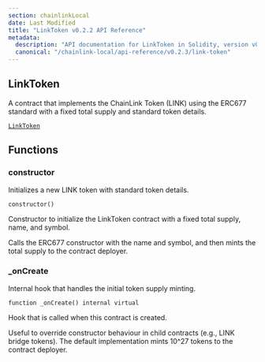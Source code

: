 ```yaml
---
section: chainlinkLocal
date: Last Modified
title: "LinkToken v0.2.2 API Reference"
metadata:
  description: "API documentation for LinkToken in Solidity, version v0.2.2."
  canonical: "/chainlink-local/api-reference/v0.2.3/link-token"
---
```



## LinkToken

A contract that implements the ChainLink Token (LINK) using the ERC677 standard with a fixed total supply and standard token details.

[`LinkToken`](https://github.com/smartcontractkit/chainlink-local/blob/cd3bfb8c42716cfb791174314eba2c0d178551b9/src/shared/LinkToken.sol)

## Functions

### constructor

Initializes a new LINK token with standard token details.

```solidity
constructor()
```

<Aside>

Constructor to initialize the LinkToken contract with a fixed total supply, name, and symbol.

Calls the ERC677 constructor with the name and symbol, and then mints the total supply to the contract deployer.

</Aside>

### \_onCreate

Internal hook that handles the initial token supply minting.

```solidity
function _onCreate() internal virtual
```

<Aside>

Hook that is called when this contract is created.

Useful to override constructor behaviour in child contracts (e.g., LINK bridge tokens).
The default implementation mints 10^27 tokens to the contract deployer.

</Aside>
